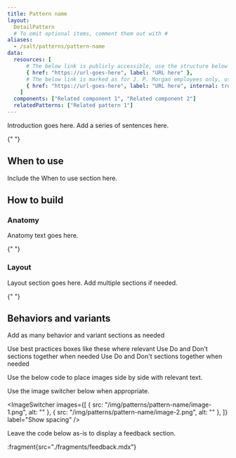 ```yaml
---
title: Pattern name
layout:
  DetailPattern
  # To omit optional items, comment them out with #
aliases:
  - /salt/patterns/pattern-name
data:
  resources: [
      # The below link is publicly accessible, use the structure below for these links
      { href: "https://url-goes-here", label: "URL here" },
      # The below link is marked as for J. P. Morgan employees only, use the structure below for these links
      { href: "https://url-goes-here", label: "URL here", internal: true },
    ]
  components: ["Related component 1", "Related component 2"]
  relatedPatterns: ["Related pattern 1"]
---
```


Introduction goes here. Add a series of sentences here.

{" "}
<Diagram
  src="/img/patterns/pattern-name/pattern-name-hero-shot.png"
  alt="Introductory pattern image"
  border
/>

## When to use

Include the When to use section here.

## How to build

### Anatomy

Anatomy text goes here.

{" "}
<Diagram
  src="/img/patterns/pattern-name/pattern-name-anatomy.png"
  alt="Pattern anatomy."
  contentPosition="top"
  border
/>

### Layout

Layout section goes here. Add multiple sections if needed.

{" "}
<Diagram
  src="/img/patterns/pattern-name/pattern-name-layout-1.png"
  alt="A pattern layout."
  contentPosition="top"
  border
/>

## Behaviors and variants

Add as many behavior and variant sections as needed

<ExampleContainer type="positive" customPillText="Best practices">
  Use best practices boxes like these where relevant
</ExampleContainer>

<ExampleContainer type="positive">
  Use Do and Don't sections together when needed
</ExampleContainer>

<ExampleContainer type="negative">
  Use Do and Don't sections together when needed
</ExampleContainer>

Use the below code to place images side by side with relevant text.

Use the image switcher below when appropriate.

<ImageSwitcher
  images={[
    { src: "/img/patterns/pattern-name/image-1.png", alt: "" },
    { src: "/img/patterns/pattern-name/image-2.png", alt: "" },
  ]}
  label="Show spacing"
/>

Leave the code below as-is to display a feedback section.

:fragment{src="./fragments/feedback.mdx"}
